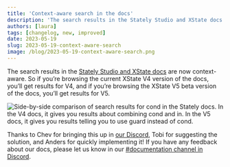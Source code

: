 ```yaml
---
title: 'Context-aware search in the docs'
description: 'The search results in the Stately Studio and XState docs are now context-aware. '
authors: [laura]
tags: [changelog, new, improved]
date: 2023-05-19
slug: 2023-05-19-context-aware-search
image: /blog/2023-05-19-context-aware-search.png
---
```


The search results in the [Stately Studio and XState docs](https://stately.ai/docs) are now context-aware. So if you’re browsing the current XState V4 version of the docs, you’ll get results for V4, and if you’re browsing the XState V5 beta version of the docs, you’ll get results for V5.

<!--truncate-->

![Side-by-side comparison of search results for cond in the Stately docs. In the V4 docs, it gives you results about combining cond and in. In the V5 docs, it gives you results telling you to use guard instead of cond.](https://canny.io/images/0a39d4269b59a7a5268b9b85bf0a172a.png)

Thanks to Chev for bringing this up in [our Discord](https://discord.gg/xstate), Tobi for suggesting the solution, and Anders for quickly implementing it! If you have any feedback about our docs, please let us know in our [#documentation channel in Discord](https://discord.gg/xstate).
